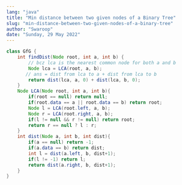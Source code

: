 ```yaml
---
lang: "java"
title: "Min distance between two given nodes of a Binary Tree"
slug: "min-distance-between-two-given-nodes-of-a-binary-tree"
author: "Swaroop"
date: "Sunday, 29 May 2022"
---
```

```java
class GfG {
    int findDist(Node root, int a, int b) {
        // bcz lca is the nearest common node for both a and b
        Node lca = LCA(root, a, b);
       // ans = dist from lca to a + dist from lca to b 
        return dist(lca, a, 0) + dist(lca, b, 0);
    }
    Node LCA(Node root, int a, int b){
        if(root == null) return null;
        if(root.data == a || root.data == b) return root;
        Node l = LCA(root.left, a, b);
        Node r = LCA(root.right, a, b);
        if(l != null && r != null) return root;
        return r == null ? l : r;
    }
    int dist(Node a, int b, int dist){
        if(a == null) return -1;
        if(a.data == b) return dist;
        int l = dist(a.left, b, dist+1);
        if(l != -1) return l;
        return dist(a.right, b, dist+1);
    }
}
```